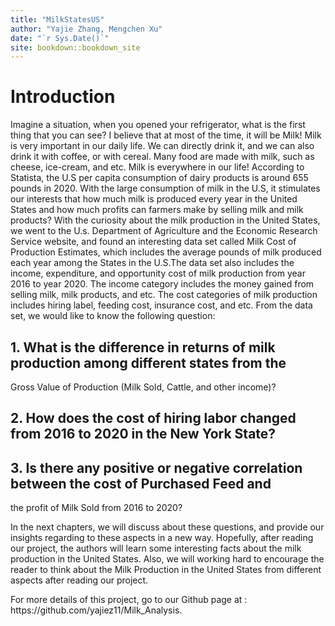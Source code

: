 ```yaml
--- 
title: "MilkStatesUS"
author: "Yajie Zhang, Mengchen Xu"
date: "`r Sys.Date()`"
site: bookdown::bookdown_site
---
```


# Introduction

Imagine a situation, when you opened your refrigerator, what is the first thing that you can see? I believe that at most of the time, it will be Milk! Milk is very important in our daily life. We can directly drink it, and we can also drink it with coffee, or with cereal. Many food are made with milk, such as cheese, ice-cream, and etc. Milk is everywhere in our life! According to Statista, the U.S per capita consumption of dairy products is around 655 pounds in 2020. With the large consumption of milk in the U.S, it stimulates our interests that how much milk is produced every year in the United States and how much profits can farmers make by selling milk and milk products? With the curiosity about the milk production in the United States, we went to the U.s. Department of Agriculture and the Economic Research Service website, and found an interesting data set called Milk Cost of Production Estimates, which includes the average pounds of milk produced each year among the States in the U.S.The data set also includes the income, expenditure, and opportunity cost of milk production from year 2016 to year 2020. The income category includes the money gained from selling milk, milk products, and etc. The cost categories of milk production includes hiring label, feeding cost, insurance cost, and etc. From the data set, we would like to know the following question:

## 1. What is the difference in returns of milk production among different states from the 
Gross Value of Production (Milk Sold, Cattle, and other income)?

## 2. How does the cost of hiring labor changed from 2016 to 2020 in the New York State?

## 3. Is there any positive or negative correlation between the cost of Purchased Feed and 
the profit of Milk Sold from 2016 to 2020?

In the next chapters, we will discuss about these questions, and provide our insights regarding to these aspects in a new way. Hopefully, after reading our project, the authors will learn some interesting facts about the milk production in the United States. Also, we will working hard to encourage the reader to think about the Milk Production in the United States from different aspects after reading our project. 

For more details of this project, go to our Github page at : https://github.com/yajiez11/Milk_Analysis.
